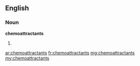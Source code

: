 ==English==

===Noun===
'''chemoattractants'''

# {{plural of|chemoattractant}}

[[ar:chemoattractants]]
[[fr:chemoattractants]]
[[mg:chemoattractants]]
[[my:chemoattractants]]